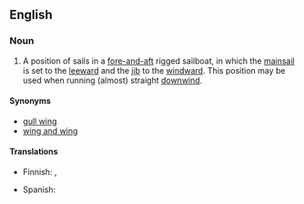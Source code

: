 {{also|goose-wing|goosewing}}
==English==

===Noun===
{{en-noun}}

# {{context|nautical|lang=en}} A position of sails in a [[fore-and-aft]] rigged sailboat, in which the [[mainsail]] is set to the [[leeward]] and the [[jib]] to the [[windward]]. This position may be used when running (almost) straight [[downwind]].

====Synonyms====
* [[gull wing]]
* [[wing and wing]]

====Translations====
{{trans-top|sail positioning}}
* Finnish: {{t+|fi|virsikirja}}, {{t|fi|virsari}}
{{trans-mid}}
* Spanish: {{t|es|orejas de burro}}
{{trans-bottom}}